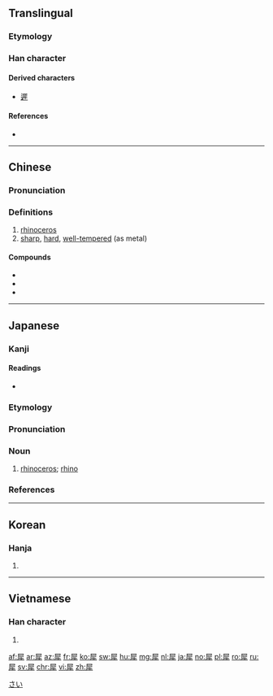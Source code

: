==Translingual==

===Etymology===
{{Han compound|尾|牛|c1=p|c2=s|t2=ox|ls=psc}}

===Han character===
{{Han char|rn=93|rad=牛|as=08|sn=12|four=77251|canj=SEHQ,SYYQ}}

====Derived characters====
* [[遲]]

====References====
* {{Han ref|kx=0701.140|dkj=20045|dj=1114.230|hdz=31815.010|uh=7280|ud=29312|bh=B552|bd=46418}}

----

==Chinese==
{{zh-forms}}

===Pronunciation===
{{zh-pron
|m=xī
|c=sai1
|mc=y
|oc=y
|ma=
|cat=n,a
}}

===Definitions===
{{zh-hanzi}}

# [[rhinoceros]]
# [[sharp]], [[hard]], [[well-tempered]] (as metal)

====Compounds====
* {{zh-l|犀牛}}
* {{zh-l|犀利}}
* {{zh-l|木犀}}

----

==Japanese==

===Kanji===
{{ja-kanji|grade=|rs=牛08}}

====Readings====
* {{ja-readings|goon=[[さい]] (sai)|kanon=[[せい]] (sei)|kun=[[かたい]] (katai), [[するどい]] (surudoi)}}

===Etymology===
{{ja-kanjitab|さい|yomi=o}}
{{rfe|lang=ja}}
===Pronunciation===
{{ja-pron|サイ|acc=a|acc_ref=NHK|y=go}}
===Noun===
{{ja-noun|さい|サイ}}

# [[rhinoceros]]; [[rhino]]
===References===
<references/>

[[Category:ja:Odd-toed ungulates|さい]]

----

==Korean==

===Hanja===
{{ko-hanja|hangeul=서|eumhun=|rv=seo|mr=sŏ|y=se}}

# {{defn|lang=ko|sort=牛08}}

----

==Vietnamese==

===Han character===
{{vi-hantu|[[tê]], [[tây]]|rs=牛08}}

# {{defn|lang=vi|sort=牛08}}

[[af:犀]]
[[ar:犀]]
[[az:犀]]
[[fr:犀]]
[[ko:犀]]
[[sw:犀]]
[[hu:犀]]
[[mg:犀]]
[[nl:犀]]
[[ja:犀]]
[[no:犀]]
[[pl:犀]]
[[ro:犀]]
[[ru:犀]]
[[sv:犀]]
[[chr:犀]]
[[vi:犀]]
[[zh:犀]]